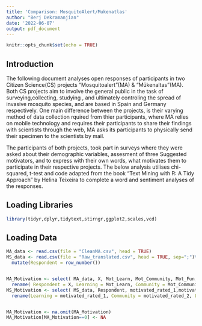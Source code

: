 ```yaml
---
title: 'Comparison: MosquitoAlert/Mukenatlas'
author: "Berj Dekramanjian"
date: '2022-06-07'
output: pdf_document
---
```


```r
knitr::opts_chunk$set(echo = TRUE)
```


## Introduction

The following document analyses open responses of participants in two Citizen Science(CS) projects "Mosquitoalert"(MA) & "Mükenaltas"(MA). Both CS projects aim to involve the general public in the task of surveying,collecting, studying , and ultimately controling the spread of invasive mosquito species, and are based in Spain and Germany respectively. One main difference between the projects, is their varying method of data collection rquired from thier participants, where MA relies on mobile technology and requires their participants to share their findings with scientists through the web, MA asks its participants to physically send their specimen to the scientists by mail.

The participants of both projects, took part in  surveys where they were asked about their demographic variables, assesment of three Suggested motivators, and to express with their own words, what motivates them to participate in their respective projects. The below analysis utilises chi-squared, t-test and code adapted from the  book "Text Mining with R: A Tidy Approach" by Helina Teixeira to complete a word and sentiment analyses of the responses.



## Loading  Libraries 
```r
library(tidyr,dplyr,tidytext,stirngr,ggplot2,scales,vcd)

```

## Loading Data


```r
MA_data <- read.csv(file = "CleanMA.csv", head = TRUE)
MS_data <- read.csv(file = "Raw_translated.csv", head = TRUE, sep=";")%>% 
  mutate(Respondent = row_number())


MA_Motivation <- select( MA_data, X, Mot_Learn, Mot_Community, Mot_Fun, Age, Gender, Environment) %>% 
  rename( Respondent = X, Learning = Mot_Learn, Community = Mot_Community, Leisure = Mot_Fun)
MS_Motivation <- select( MS_data, Respondent, motivated_rated_1,motivated_rated_2,motivated_rated_3, age, gender, liv_env)  %>% 
  rename(Learning = motivated_rated_1, Community = motivated_rated_2, Leisure = motivated_rated_3, Gender = gender, Age = age, Environment = liv_env )


MA_Motivation <- na.omit(MA_Motivation)
MA_Motivation[MA_Motivation==0] <- NA



```


